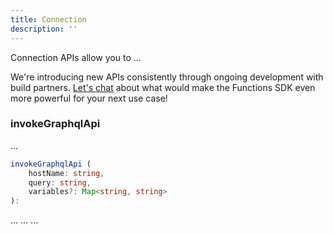 ```yaml
---
title: Connection
description: ''
---
```


Connection APIs allow you to ...

<Tip>We're introducing new APIs consistently through ongoing development with build partners. [Let's chat](mailto:help@hypermode.com) about what would make the Functions SDK even more powerful for your next use case!</Tip>

### invokeGraphqlApi
...

```TypeScript
invokeGraphqlApi (
    hostName: string,
    query: string,
    variables?: Map<string, string>
):
```

<ResponseField name="hostName" type="string" required>
  ...
</ResponseField>

<ResponseField name="query" type="string" required>
  ...
</ResponseField>

<ResponseField name="variables" type="string">
  ...
</ResponseField>